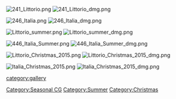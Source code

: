 [[File:241 Littorio.png|left]] [[File:241 Littorio dmg.png|center]]

[[File:246 Italia.png|left]] [[File:246 Italia dmg.png|center]]

[[File:Littorio summer.png|left]] [[File:Littorio summer dmg.png|center]]

[[File:446 Italia Summer.png|left]] [[File:446 Italia Summer dmg.png|center]]

[[File:Littorio Christmas 2015.png]] [[File:Littorio Christmas 2015 dmg.png]]

[[File:Italia Christmas 2015.png]] [[File:Italia Christmas 2015 dmg.png]]

[[category:gallery]] [[Category:Seasonal CG]] [[Category:Summer]] [[Category:Christmas]]